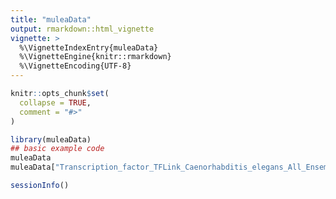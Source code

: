 ```yaml
---
title: "muleaData"
output: rmarkdown::html_vignette
vignette: >
  %\VignetteIndexEntry{muleaData}
  %\VignetteEngine{knitr::rmarkdown}
  %\VignetteEncoding{UTF-8}
---
```


```r
knitr::opts_chunk$set(
  collapse = TRUE,
  comment = "#>"
)
```

```r
library(muleaData)
## basic example code
muleaData
muleaData["Transcription_factor_TFLink_Caenorhabditis_elegans_All_EnsemblID"]
```

```r
sessionInfo()
```

